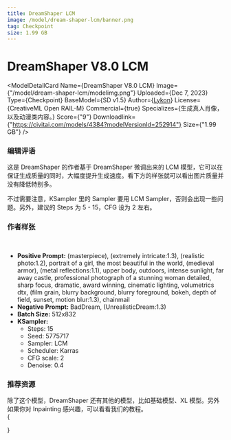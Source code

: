 ```yaml
---
title: DreamShaper LCM
image: /model/dream-shaper-lcm/banner.png
tag: Checkpoint
size: 1.99 GB
---
```



# DreamShaper V8.0 LCM

<ModelDetailCard 
  Name={<span>DreamShaper V8.0 LCM</span>}
  Image={"/model/dream-shaper-lcm/modelimg.png"}
  Uploaded={<span>Dec 7, 2023</span>}
  Type={<span>Checkpoint</span>}
  BaseModel={<span>SD v1.5</span>}
  Author={<a href="https://civitai.com/user/Lykon">Lykon</a>}
  License={<span>CreativeML Open RAIL-M</span>}
  Commercial={true}
  Specializes={<span>生成真人肖像，以及动漫类内容。</span>}
  Score={"9"}
  Downloadlink={"https://civitai.com/models/4384?modelVersionId=252914"}
  Size={"1.99 GB"}
/>

### 编辑评语

这是 DreamShaper 的作者基于 DreamShaper 微调出来的 LCM 模型，它可以在保证生成质量的同时，大幅度提升生成速度。看下方的样张就可以看出图片质量并没有降低特别多。

不过需要注意，KSampler 里的 Sampler 要用 LCM Sampler，否则会出现一些问题。另外，建议的 Steps 为 5 - 15，CFG 设为 2 左右。

### 作者样张

<br/>
<PhotoProvider>
  <PhotoView src="/model/dream-shaper-lcm/001.png">
    <img src="/model/dream-shaper-lcm/001.png" alt="" className='rounded-lg'/>
  </PhotoView>
</PhotoProvider>

* **Positive Prompt:** (masterpiece), (extremely intricate:1.3), (realistic photo:1.2), portrait of a girl, the most beautiful in the world, (medieval armor), (metal reflections:1.1), upper body, outdoors, intense sunlight, far away castle, professional photograph of a stunning woman detailed, sharp focus, dramatic, award winning, cinematic lighting,  volumetrics dtx, (film grain, blurry background, blurry foreground, bokeh, depth of field, sunset, motion blur:1.3), chainmail
* **Negative Prompt:** BadDream, (UnrealisticDream:1.3)
* **Batch Size:** 512x832
* **KSampler:**
  * Steps: 15
  * Seed: 5775717
  * Sampler: LCM
  * Scheduler: Karras
  * CFG scale: 2
  * Denoise: 0.4


### 推荐资源
除了这个模型，DreamShaper 还有其他的模型，比如基础模型、XL 模型。另外如果你对 Inpainting 感兴趣，可以看看我们的教程。
<br/>
{
  <div className="grid grid-cols-3 gap-4">
    <Cards 
      image={"/model/dream-shaper-xl/banner.png"}
      title={"DreamShaper XL"}
      href={"/model/dream-shaper-xl"}
      tag={"Checkpoint"}
    />
    <Cards 
      image={"/model/dream-shaper/banner.png"}
      title={"DreamShaper V8.0"}
      href={"/model/dream-shaper-v-8"}
      tag={"Checkpoint"}
    />
    <Cards 
      image={"/model/dream-shaper-inpainting/modelimg.png"}
      title={"DreamShaper V8.0 Inpainting"}
      href={"/model/dream-shaper-inpainting-v-8"}
      tag={"Checkpoint"}
    />
  </div>
}